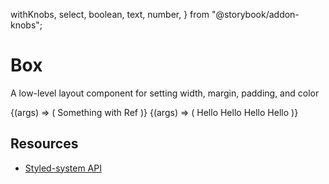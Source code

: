   withKnobs,
  select,
  boolean,
  text,
  number,
} from "@storybook/addon-knobs";

<Meta title="Core/Box" component={Box} />

# Box

A low-level layout component for setting width, margin, padding, and color

<Canvas withToolbar>
  <Story name="Box Interactive" argTypes={colorArgType}>
    {(args) => (
      <Box
        {...args}
        width={[1 / 2]}
        height={"100px"}
        border={"1px solid"}
        borderRadius={4}
        p={2}
        ref={boxRef}
        foo={"bar"}
      >
        Something with Ref
      </Box>
    )}
  </Story>
</Canvas>

<Preview withToolbar>
  <Story name="Box Stack">
    {(args) => (
      <Box {...args}>
        <Box p={3} color="white" bg="blue">
          Hello
        </Box>
        <Box p={5} mt={2} color="primary">
          Hello
        </Box>
        <Box p={3} mt={2} color="error">
          Hello
        </Box>
        <Box p={3} mt={2} color="warning">
          Hello
        </Box>
      </Box>
    )}
  </Story>
</Preview>

<ArgsTable story="Default" />

## **Resources**

- [Styled-system API](https://styled-system.com/api)
